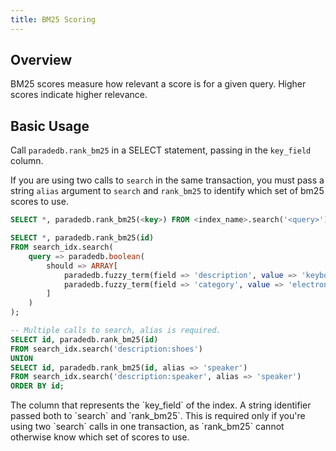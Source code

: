 ```yaml
---
title: BM25 Scoring
---
```


## Overview

BM25 scores measure how relevant a score is for a given query. Higher scores indicate higher relevance.

## Basic Usage

Call `paradedb.rank_bm25` in a SELECT statement, passing in the `key_field` column.

If you are using two calls to `search` in the same transaction, you must pass a string `alias` argument to `search` and `rank_bm25` to identify which set of bm25 scores to use.

```sql
SELECT *, paradedb.rank_bm25(<key>) FROM <index_name>.search('<query>');
```

<Accordion title="Example Usage">

```sql
SELECT *, paradedb.rank_bm25(id)
FROM search_idx.search(
	query => paradedb.boolean(
		should => ARRAY[
			paradedb.fuzzy_term(field => 'description', value => 'keyboard'),
			paradedb.fuzzy_term(field => 'category', value => 'electronics')
		]
	)
);

-- Multiple calls to search, alias is required.
SELECT id, paradedb.rank_bm25(id)
FROM search_idx.search('description:shoes')
UNION
SELECT id, paradedb.rank_bm25(id, alias => 'speaker')
FROM search_idx.search('description:speaker', alias => 'speaker')
ORDER BY id;
```

</Accordion>

<ParamField body="key" required>
  The column that represents the `key_field` of the index.
</ParamField>
<ParamField body="alias">
  A string identifier passed both to `search` and `rank_bm25`. This is required
  only if you're using two `search` calls in one transaction, as `rank_bm25`
  cannot otherwise know which set of scores to use.
</ParamField>

